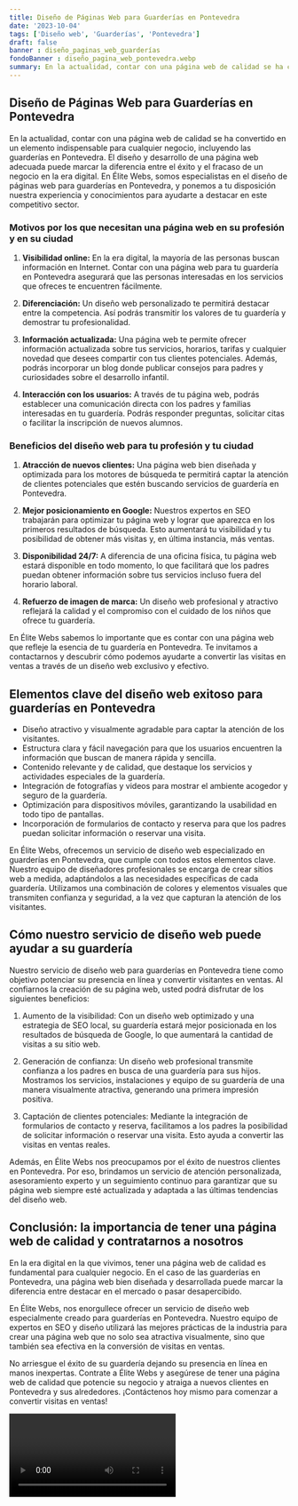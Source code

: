 ```yaml
---
title: Diseño de Páginas Web para Guarderías en Pontevedra
date: '2023-10-04'
tags: ['Diseño web', 'Guarderías', 'Pontevedra']
draft: false
banner : diseño_paginas_web_guarderías
fondoBanner : diseño_pagina_web_pontevedra.webp
summary: En la actualidad, contar con una página web de calidad se ha convertido en un elemento indispensable para cualquier negocio, incluyendo las guarderías en Pontevedra. El diseño y desarrollo de una página web adecuada puede marcar la diferencia entre el éxito y el fracaso de un negocio en la era digital. En Élite Webs, somos especialistas en el diseño de páginas web para guarderías en Pontevedra, y ponemos a tu disposición nuestra experiencia y conocimientos para ayudarte a destacar en este competitivo sector.
---
```


## **Diseño de Páginas Web para Guarderías en Pontevedra**

En la actualidad, contar con una página web de calidad se ha convertido en un elemento indispensable para cualquier negocio, incluyendo las guarderías en Pontevedra. El diseño y desarrollo de una página web adecuada puede marcar la diferencia entre el éxito y el fracaso de un negocio en la era digital. En Élite Webs, somos especialistas en el diseño de páginas web para guarderías en Pontevedra, y ponemos a tu disposición nuestra experiencia y conocimientos para ayudarte a destacar en este competitivo sector.

### **Motivos por los que necesitan una página web en su profesión y en su ciudad**

1. **Visibilidad online:** En la era digital, la mayoría de las personas buscan información en Internet. Contar con una página web para tu guardería en Pontevedra asegurará que las personas interesadas en los servicios que ofreces te encuentren fácilmente.

2. **Diferenciación:** Un diseño web personalizado te permitirá destacar entre la competencia. Así podrás transmitir los valores de tu guardería y demostrar tu profesionalidad.

3. **Información actualizada:** Una página web te permite ofrecer información actualizada sobre tus servicios, horarios, tarifas y cualquier novedad que desees compartir con tus clientes potenciales. Además, podrás incorporar un blog donde publicar consejos para padres y curiosidades sobre el desarrollo infantil.

4. **Interacción con los usuarios:** A través de tu página web, podrás establecer una comunicación directa con los padres y familias interesadas en tu guardería. Podrás responder preguntas, solicitar citas o facilitar la inscripción de nuevos alumnos.

### **Beneficios del diseño web para tu profesión y tu ciudad**

1. **Atracción de nuevos clientes:** Una página web bien diseñada y optimizada para los motores de búsqueda te permitirá captar la atención de clientes potenciales que estén buscando servicios de guardería en Pontevedra.

2. **Mejor posicionamiento en Google:** Nuestros expertos en SEO trabajarán para optimizar tu página web y lograr que aparezca en los primeros resultados de búsqueda. Esto aumentará tu visibilidad y tu posibilidad de obtener más visitas y, en última instancia, más ventas.

3. **Disponibilidad 24/7:** A diferencia de una oficina física, tu página web estará disponible en todo momento, lo que facilitará que los padres puedan obtener información sobre tus servicios incluso fuera del horario laboral.

4. **Refuerzo de imagen de marca:** Un diseño web profesional y atractivo reflejará la calidad y el compromiso con el cuidado de los niños que ofrece tu guardería.

En Élite Webs sabemos lo importante que es contar con una página web que refleje la esencia de tu guardería en Pontevedra. Te invitamos a contactarnos y descubrir cómo podemos ayudarte a convertir las visitas en ventas a través de un diseño web exclusivo y efectivo.

<GifSeo />

<Cta />

## Elementos clave del diseño web exitoso para guarderías en Pontevedra

- Diseño atractivo y visualmente agradable para captar la atención de los visitantes.
- Estructura clara y fácil navegación para que los usuarios encuentren la información que buscan de manera rápida y sencilla.
- Contenido relevante y de calidad, que destaque los servicios y actividades especiales de la guardería.
- Integración de fotografías y videos para mostrar el ambiente acogedor y seguro de la guardería.
- Optimización para dispositivos móviles, garantizando la usabilidad en todo tipo de pantallas.
- Incorporación de formularios de contacto y reserva para que los padres puedan solicitar información o reservar una visita.

En Élite Webs, ofrecemos un servicio de diseño web especializado en guarderías en Pontevedra, que cumple con todos estos elementos clave. Nuestro equipo de diseñadores profesionales se encarga de crear sitios web a medida, adaptándolos a las necesidades específicas de cada guardería. Utilizamos una combinación de colores y elementos visuales que transmiten confianza y seguridad, a la vez que capturan la atención de los visitantes.

## Cómo nuestro servicio de diseño web puede ayudar a su guardería

Nuestro servicio de diseño web para guarderías en Pontevedra tiene como objetivo potenciar su presencia en línea y convertir visitantes en ventas. Al confiarnos la creación de su página web, usted podrá disfrutar de los siguientes beneficios:

1. Aumento de la visibilidad: Con un diseño web optimizado y una estrategia de SEO local, su guardería estará mejor posicionada en los resultados de búsqueda de Google, lo que aumentará la cantidad de visitas a su sitio web.

2. Generación de confianza: Un diseño web profesional transmite confianza a los padres en busca de una guardería para sus hijos. Mostramos los servicios, instalaciones y equipo de su guardería de una manera visualmente atractiva, generando una primera impresión positiva.

3. Captación de clientes potenciales: Mediante la integración de formularios de contacto y reserva, facilitamos a los padres la posibilidad de solicitar información o reservar una visita. Esto ayuda a convertir las visitas en ventas reales.

Además, en Élite Webs nos preocupamos por el éxito de nuestros clientes en Pontevedra. Por eso, brindamos un servicio de atención personalizada, asesoramiento experto y un seguimiento continuo para garantizar que su página web siempre esté actualizada y adaptada a las últimas tendencias del diseño web.

## Conclusión: la importancia de tener una página web de calidad y contratarnos a nosotros

En la era digital en la que vivimos, tener una página web de calidad es fundamental para cualquier negocio. En el caso de las guarderías en Pontevedra, una página web bien diseñada y desarrollada puede marcar la diferencia entre destacar en el mercado o pasar desapercibido.

En Élite Webs, nos enorgullece ofrecer un servicio de diseño web especialmente creado para guarderías en Pontevedra. Nuestro equipo de expertos en SEO y diseño utilizará las mejores prácticas de la industria para crear una página web que no solo sea atractiva visualmente, sino que también sea efectiva en la conversión de visitas en ventas.

No arriesgue el éxito de su guardería dejando su presencia en línea en manos inexpertas. Contrate a Élite Webs y asegúrese de tener una página web de calidad que potencie su negocio y atraiga a nuevos clientes en Pontevedra y sus alrededores. ¡Contáctenos hoy mismo para comenzar a convertir visitas en ventas!

<Video />

<CtaBot job='Guarderías' city='Pontevedra'/>

<Gmaps query='Pontevedra+españa+maps' />